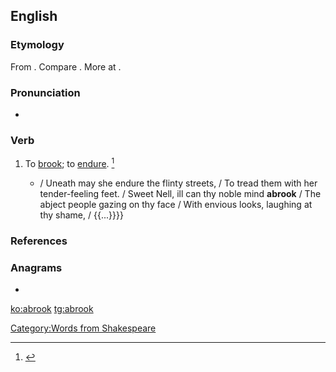 ==English==

===Etymology===
From {{prefix|a|brook|gloss2=to endure|lang=en}}. Compare {{cog|ang|ābrūcan||to eat}}. More at {{l|en|brook}}.

===Pronunciation===
* {{a|US}} {{IPA|/əˈbɹʊk/|lang=en}}

===Verb===
{{en-verb}}
# To [[brook]]; to [[endure]]. {{defdate|First attested in the late 16<sup>th</sup> century.}}<ref>{{R:SOED5|page=8}}</ref>
#* {{quote-book|year=1591|author=[[w:William Shakespeare|William Shakespeare]]|title=[[s:The Second Part of King Henry the Sixth|The Second Part of King Henry the Sixth]]|section=act 2, scene 4, lines 8-12|passage={{...}} / Uneath may she endure the flinty streets, / To tread them with her tender-feeling feet. / Sweet Nell, ill can thy noble mind '''abrook''' / The abject people gazing on thy face / With envious looks, laughing at thy shame, / {{...}}}}

===References===
<references/>

===Anagrams===
* {{l|en|boorka}}

[[Category:Words from Shakespeare]]

[[ko:abrook]]
[[tg:abrook]]